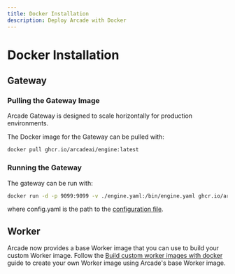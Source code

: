 ```yaml
---
title: Docker Installation
description: Deploy Arcade with Docker
---
```


# Docker Installation

## Gateway

### Pulling the Gateway Image

Arcade Gateway is designed to scale horizontally for production environments.

The Docker image for the Gateway can be pulled with:

```bash
docker pull ghcr.io/arcadeai/engine:latest
```

### Running the Gateway

The gateway can be run with:

```bash
docker run -d -p 9099:9099 -v ./engine.yaml:/bin/engine.yaml ghcr.io/arcadeai/engine:latest
```

where config.yaml is the path to the [configuration file](/home/configure/templates).

## Worker

Arcade now provides a base Worker image that you can use to build your custom Worker image. Follow the [Build custom worker images with docker](/home/serve-tools/docker-worker) guide to create your own Worker image using Arcade's base Worker image.
